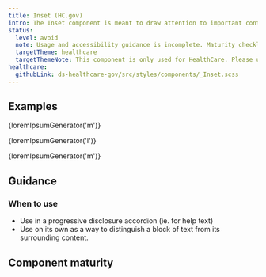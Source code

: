 ```yaml
---
title: Inset (HC.gov)
intro: The Inset component is meant to draw attention to important content, or to associate a block of content with another element.
status:
  level: avoid
  note: Usage and accessibility guidance is incomplete. Maturity checklist is not documented. Accessibility testing has not been performed.
  targetTheme: healthcare
  targetThemeNote: This component is only used for HealthCare. Please use the theme switcher to view the component with HealthCare styles.
healthcare:
  githubLink: ds-healthcare-gov/src/styles/components/_Inset.scss
---
```




## Examples

<EmbeddedExample>
  <p class="ds-text-body--md">{loremIpsumGenerator('m')}</p>
  <p class="hc-c-inset ds-text-body--md">{loremIpsumGenerator('l')}</p>
  <p class="ds-text-body--md">{loremIpsumGenerator('m')}</p>
</EmbeddedExample>

## Guidance

### When to use

- Use in a progressive disclosure accordion (ie. for help text)
- Use on its own as a way to distinguish a block of text from its surrounding content.

## Component maturity

<MaturityChecklist
  a11yStandards={true}
  forcedColors={true}
  screenReaders={null}
  keyboardNavigable={null}
  storybook={false}
  responsive={true}
  spanish={null}
  completeUiKit={false}
  responsiveUiKit={false}
  tokensInCode={true}
  tokensInSketch={true}
/>
